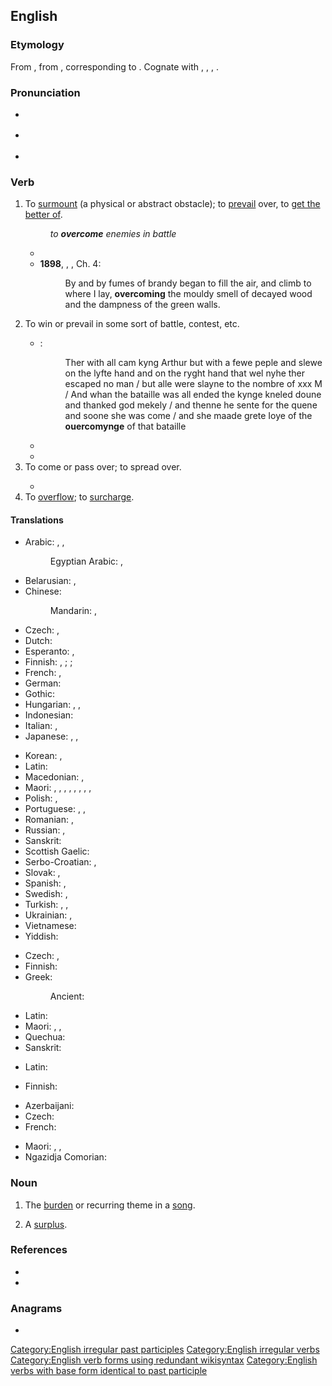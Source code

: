 ==English==

===Etymology===
From {{inh|en|enm|overcomen}}, from {{inh|en|ang|ofercuman||to overcome, subdue, compel, conquer, obtain, attain, reach, overtake}}, corresponding to {{prefix|en|over|come}}. Cognate with {{cog|nl|overkomen||to overcome}}, {{cog|de|überkommen||to overcome}}, {{cog|da|overkomme||to overcome}}, {{cog|sv|överkomma||to overcome}}.

===Pronunciation===
* {{a|UK}} {{IPA|en|/ˌəʊvəˈkʌm/}}
* {{a|US}} {{IPA|en|/ˌoʊvəɹˈkʌm/}}
* {{audio|en|En-us-overcome.ogg|Audio (US)}}

===Verb===
{{en-verb|overcomes|overcoming|overcame|overcome}}

# {{lb|en|transitive}} To [[surmount]] (a physical or abstract obstacle); to [[prevail]] over, to [[get the better of]].
#: ''to '''overcome''' enemies in battle''
#* {{RQ:Spenser Faerie Queene|book=II|canto=I|stanza=58|passage=But sith this wretched woman '''ouercome''' / Of anguish, rather then of crime hath beene,}}
#* '''1898''', {{w|J. Meade Falkner}}, ''{{w|Moonfleet}}'', Ch. 4:
#*: By and by fumes of brandy began to fill the air, and climb to where I lay, '''overcoming''' the mouldy smell of decayed wood and the dampness of the green walls.
# {{lb|en|transitive}} To win or prevail in some sort of battle, contest, etc.
#: {{ux|en|We shall '''overcome'''.}}
#* {{RQ:Mlry MrtDrthr|6.3|2|IV|iij}}:
#*: Ther with all cam kyng Arthur but with a fewe peple and slewe on the lyfte hand and on the ryght hand that wel nyhe ther escaped no man / but alle were slayne to the nombre of xxx M / And whan the bataille was all ended the kynge kneled doune and thanked god mekely / and thenne he sente for the quene and soone she was come / and she maade grete Ioye of the '''ouercomynge''' of that bataille
#* {{RQ:Spenser Faerie Queene|book=II|canto=XII|stanza=31|pages=370–371|pageref=370|passage=They were faire Ladies, till they fondly ſtriu’d / With th’''Heliconian'' maides for mayſtery; / Of whom they '''ouer-comen''', were depriu’d / Of their proud beautie, and th’one moyity / Transform’d to fiſh, for their bold ſurquedry, / But th’vpper halfe their hew retayned ſtill, / And their ſweet skill in wonted melody; / Which euer after they abuſd to ill, / T’allure weake traueillers, whom gotten they did kill.}}
#* {{quote-book|en|year=1918|author={{w|W. B. Maxwell}}
|chapter=2|title=[http://openlibrary.org/works/OL1097634W The Mirror and the Lamp]
|passage=''That'' the young Mr. Churchills liked—but they did not like him coming round of an evening and drinking weak whisky-and-water while he held forth on railway debentures and corporation loans. Mr. Barrett, however, by fawning and flattery, seemed to be able to make not only Mrs. Churchill but everyone else do what he desired. And if the arts of humbleness failed him, he '''overcame''' you by sheer impudence.}}
# To come or pass over; to spread over.
#: {{ux|en|I was '''overcome''' with anger.}}
#* {{RQ:Shakespeare Macbeth|II|iv|passage=And '''overcome''' us like a summer's cloud.}}
# To [[overflow]]; to [[surcharge]].
#: {{rfquotek|en|J. Philips}}

====Translations====
{{trans-top|to surmount, get the better of}}
* Arabic: {{t|ar|هَزَمَ}}, {{t|ar|غَلَبَ}}, {{t|ar|قَهَر}}
*: Egyptian Arabic: {{t|arz|غلب|tr=ḡalab|sc=Arab}}, {{t|arz|هزم|tr=hazam|sc=Arab}}
* Belarusian: {{t|be|пераадо́льваць|impf}}, {{t|be|пераадо́лець|pf}}
* Chinese:
*: Mandarin: {{qualifier|using military force}} {{t+|cmn|征服|tr=zhēngfú|sc=Hani}}, {{qualifier|abstract obstacle}} {{t+|cmn|克服|tr=kèfú|sc=Hani}}
* Czech: {{t+|cs|překonat|pf}}, {{t|cs|přemoci|pf}}
* Dutch: {{t+|nl|overwinnen}}
* Esperanto: {{t|eo|venki}}, {{t|eo|superforti}}
* Finnish: {{t+|fi|voittaa}}, {{t+|fi|peitota}} {{q|surmount}}; {{t|fi|[[pitää]] [[jotakin]] [[vallassaan]]}} {{q|prevail over}}; {{t+|fi|peittää}} {{q|overcome smell or taste}}
* French: {{t+|fr|vaincre}}, {{t+|fr|surmonter}}
* German: {{t+|de|überwinden}}
* Gothic: {{t|got|𐌳𐌹𐍃𐌷𐌰𐌱𐌰𐌽}}
* Hungarian: {{t|hu|erőt vesz}}, {{t|hu|úrrá lesz}}, {{t+|hu|felülkerekedik}}
* Indonesian: {{t+|id|atas|alt=mengatasi}}
* Italian: {{t+|it|superare}}, {{t+|it|sconfiggere}}
* Japanese: {{t+|ja|克服|tr=こくふくする, kokufuku suru|alt=克服する|sc=Jpan}}, {{t+|ja|征服|tr=せいふくする, seifuku suru|alt=征服する|sc=Jpan}}, {{t|ja|乗り越える|tr=のりこえる, norikoeru|sc=Jpan}}
{{trans-mid}}
* Korean: {{t+|ko|극복하다}}, {{t|ko|이겨내다}}
* Latin: {{t|la|superō}}
* Macedonian: {{t|mk|надминува|impf}}, {{t|mk|надмине|pf}}
* Maori: {{t|mi|whakatungou}}, {{t|mi|where}}, {{t|mi|kake}}, {{t+|mi|poke}}, {{t|mi|whakatina}}, {{t|mi|whara}}, {{t|mi|where}}, {{t|mi|tārū}}, {{t|mi|eke panuku}}
* Polish: {{t+|pl|przezwyciężać}}, {{t|pl|przemagać|impf}}
* Portuguese: {{t+|pt|vencer}}, {{t+|pt|superar}}, {{t+|pt|ultrapassar}}
* Romanian: {{t+|ro|învinge}}, {{t+|ro|birui}}
* Russian: {{t+|ru|преодолева́ть|impf}}, {{t+|ru|преодоле́ть|pf}}
* Sanskrit: {{t+|sa|सहते}}
* Scottish Gaelic: {{t|gd|ceannsaich}}
* Serbo-Croatian: {{t+|sh|savladavati|impf}}, {{t+|sh|savladati|pf}}
* Slovak: {{t|sk|prekonať|pf}}, {{t|sk|zdolať|pf}}
* Spanish: {{t+|es|vencer}}, {{t+|es|superar}}
* Swedish: {{t+|sv|övervinna}}, {{t|sv|överkomma}}
* Turkish: {{t+|tr|yenmek}}, {{t+|tr|atlatmak}}, {{t+|tr|üstesinden gelmek}}
* Ukrainian: {{t|uk|дола́ти|impf}}, {{t|uk|подола́ти|pf}}
* Vietnamese: {{t+|vi|vượt qua}}
* Yiddish: {{t|yi|בײַקומען}}
{{trans-bottom}}

{{trans-top|to win or prevail in some sort of battle, contest, etc.}}
* Czech: {{t+|cs|zvládnout|pf}}, {{t|cs|zvládat|impf}}
* Finnish: {{t+|fi|voittaa}}
* Greek:
*: Ancient: {{t|grc|καίνυμαι}}
{{trans-mid}}
* Latin: {{t+|la|vincō}}
* Maori: {{t|mi|whakatungou}}, {{t|mi|wikitōria}}, {{t|mi|whakatina}}
* Quechua: {{t|qu|yalliy}}
* Sanskrit: {{t+|sa|सहते}}
{{trans-bottom}}

{{trans-top|to come or pass over; to spread over}}
* Latin: {{t|la|superō}}
{{trans-mid}}
{{trans-bottom}}

{{trans-top|to overflow; to surcharge}}
* Finnish: {{t|fi|[[valua]] [[yli]]}}
{{trans-mid}}
{{trans-bottom}}

{{checktrans-top}}
* Azerbaijani: {{t+check|az|basmaq}} <!-- Was under: "to overwhelm with emotions, tiredness etc." -->
* Czech: {{t-check|cs|přemoci}} <!-- Was under: "to overwhelm with emotions, tiredness etc." -->
* French: {{t+check|fr|envahir}} <!-- Was under: "to overwhelm with emotions, tiredness etc." -->
{{trans-mid}}
* Maori: {{t-check|mi|ti}}, {{t-check|mi|where}}, {{t-check|mi|warea}} {{qualifier|only used in the passive}} <!-- Were under: "to overwhelm with emotions, tiredness etc." -->
* Ngazidja Comorian: {{t-check|zdj|djalilia|alt=udjalilia}} <!-- Was under: "to overwhelm with emotions, tiredness etc." -->
{{trans-bottom}}

===Noun===
{{en-noun}}

# {{lb|en|Scotland}} The [[burden]] or recurring theme in a [[song]].
# {{lb|en|Scotland}} A [[surplus]].

===References===
* {{R:Century 1911}}
* {{R:Webster 1913}}

===Anagrams===
* {{anagrams|en|a=ceemoorv|come over|come-over|comeover}}

[[Category:English irregular past participles]]
[[Category:English irregular verbs]]
[[Category:English verb forms using redundant wikisyntax]]
[[Category:English verbs with base form identical to past participle]]